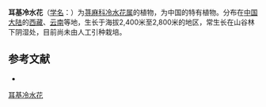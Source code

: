 {{Speciesbox
| name = 耳基冷水花
| status = 
| status_system = 
| image =
| genus = Pilea
| species = auricularis
| authority = C. J. Chen
}}

'''耳基冷水花'''（[[学名|学名]]：{{lang|la|''Pilea auricularis''}}）为[[荨麻科|荨麻科]][[冷水花属|冷水花属]]的植物，为中国的特有植物。分布在[[中国大陆|中国大陆]]的[[西藏|西藏]]、[[云南|云南]]等地，生长于海拔2,400米至2,800米的地区，常生长在山谷林下阴湿处，目前尚未由人工引种栽培。

== 参考文献 ==
<div class="references-small">
* {{cite web| url =http://www.bioinfo.cn/db05/KmzwSpecies.php?action=view&id=22786| title =耳基冷水花| work =《中国高等植物数据库全库》| publisher =中国科学院微生物研究所| author =昆明植物研究所| accessdate =2009-02-25| deadurl =yes| archiveurl =https://web.archive.org/web/20160305024117/http://www.bioinfo.cn/db05/KmzwSpecies.php?action=view&id=22786| archivedate =2016-03-05}}
</div>
{{Taxonbar|from=Q15231722}}

[[Category:冷水花属|耳基冷水花]]


{{植物小作品}}